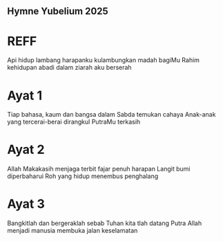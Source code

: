 ## Hymne Yubelium 2025
# REFF
Api hidup lambang harapanku
kulambungkan madah bagiMu
Rahim kehidupan abadi
dalam ziarah aku berserah

# Ayat 1
Tiap bahasa, kaum dan bangsa
dalam Sabda temukan cahaya
Anak-anak yang tercerai-berai
dirangkul PutraMu terkasih

# Ayat 2
Allah Makakasih menjaga
terbit fajar penuh harapan
Langit bumi diperbaharui
Roh yang hidup menembus penghalang

# Ayat 3
Bangkitlah dan bergeraklah
sebab Tuhan kita tlah datang
Putra Allah menjadi manusia
membuka jalan keselamatan

